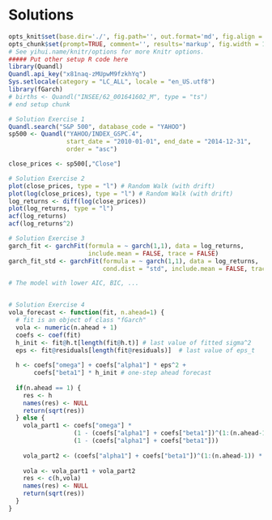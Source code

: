 # Solutions

```r
opts_knit$set(base.dir='./', fig.path='', out.format='md', fig.align = "center")
opts_chunk$set(prompt=TRUE, comment='', results='markup', fig.width = 12, fig.height = 7, fig.align = "center")
# See yihui.name/knitr/options for more Knitr options.
##### Put other setup R code here
library(Quandl)
Quandl.api_key("x81naq-zMUpwM9fzkhYq")
Sys.setlocale(category = "LC_ALL", locale = "en_US.utf8")
library(fGarch)
# births <- Quandl("INSEE/62_001641602_M", type = "ts")
# end setup chunk
```

```r
# Solution Exercise 1
Quandl.search("S&P 500", database_code = "YAHOO")
sp500 <- Quandl("YAHOO/INDEX_GSPC.4",
                start_date = "2010-01-01", end_date = "2014-12-31",
                order = "asc")

close_prices <- sp500[,"Close"]

# Solution Exercise 2
plot(close_prices, type = "l") # Random Walk (with drift)
plot(log(close_prices), type = "l") # Random Walk (with drift)
log_returns <- diff(log(close_prices))
plot(log_returns, type = "l")
acf(log_returns)
acf(log_returns^2)

# Solution Exercise 3
garch_fit <- garchFit(formula = ~ garch(1,1), data = log_returns,
                      include.mean = FALSE, trace = FALSE)
garch_fit_std <- garchFit(formula = ~ garch(1,1), data = log_returns,
                          cond.dist = "std", include.mean = FALSE, trace = FALSE)

# The model with lower AIC, BIC, ...


# Solution Exercise 4
vola_forecast <- function(fit, n.ahead=1) {
  # fit is an object of class "fGarch"
  vola <- numeric(n.ahead + 1)
  coefs <- coef(fit)
  h_init <- fit@h.t[length(fit@h.t)] # last value of fitted sigma^2
  eps <- fit@residuals[length(fit@residuals)]  # last value of eps_t
  
  h <- coefs["omega"] + coefs["alpha1"] * eps^2 +
       coefs["beta1"] * h_init # one-step ahead forecast
  
  if(n.ahead == 1) {
    res <- h
    names(res) <- NULL
    return(sqrt(res))
  } else {
    vola_part1 <- coefs["omega"] *
                  (1 - (coefs["alpha1"] + coefs["beta1"])^(1:(n.ahead-1)))/
                  (1 - (coefs["alpha1"] + coefs["beta1"]))
    
    vola_part2 <- (coefs["alpha1"] + coefs["beta1"])^(1:(n.ahead-1)) * h
  
    vola <- vola_part1 + vola_part2
    res <- c(h,vola)
    names(res) <- NULL
    return(sqrt(res))
  }
}
```
